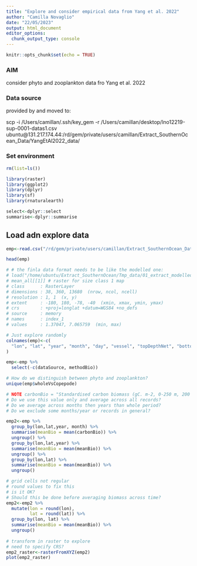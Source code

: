 ```yaml
---
title: "Explore and consider empirical data from Yang et al. 2022"
author: "Camilla Novaglio"
date: "22/05/2023"
output: html_document
editor_options: 
  chunk_output_type: console
---
```


```r
knitr::opts_chunk$set(echo = TRUE)
```

### AIM

consider phyto and zooplankton data fro Yang et al. 2022

### Data source 

provided by and moved to: 

scp -i /Users/camillan/.ssh/key_gem -r /Users/camillan/desktop/lno12219-sup-0001-datas1.csv ubuntu@131.217.174.44:/rd/gem/private/users/camillan/Extract_SouthernOcean_Data/YangEtAl2022_data/

### Set environment 

```r

rm(list=ls())

library(raster) 
library(ggplot2) 
library(dplyr)
library(sf)
library(rnaturalearth)

select<-dplyr::select
summarise<-dplyr::summarise

```

## Load adn explore data  

```r

emp<-read.csv("/rd/gem/private/users/camillan/Extract_SouthernOcean_Data/YangEtAl2022_data/lno12219-sup-0001-datas1.csv")

head(emp)

# # the finla data format needs to be like the modelled one: 
# load("/home/ubuntu/Extract_SouthernOcean/Tmp_data/01_extract_modelled_data_SO_means_narmF.RData")
# mean_all[[1]] # raster for size class 1 map
# class      : RasterLayer 
# dimensions : 38, 360, 13680  (nrow, ncol, ncell)
# resolution : 1, 1  (x, y)
# extent     : -180, 180, -78, -40  (xmin, xmax, ymin, ymax)
# crs        : +proj=longlat +datum=WGS84 +no_defs 
# source     : memory
# names      : index_1 
# values     : 1.37047, 7.065759  (min, max)

# Just explore randomly 
colnames(emp)<-c(
  "lon", "lat", "year", "month", "day", "vessel", "topDepthNet", "bottomDepthNet", "recorType", "originalBio", "unit", "meshSize", "carbonBio", "net", "wholeVsCopepode", "methodBio", "nStations", "MPA", "dataSource" 
)

emp<-emp %>% 
  select(-c(dataSource, methodBio))

# How do we distinguish between phyto and zooplankton? 
unique(emp$wholeVsCopepode)

# NOTE carbonBio = "Standardised carbon biomass (gC. m-2, 0-250 m, 200 ??m mesh)" from original dataset
# Do we use this value only and average across all records?
# Do we average across months then years than whole period? 
# Do we exclude some months/year or records in general? 

emp2<-emp %>% 
  group_by(lon,lat,year, month) %>% 
  summarise(meanBio = mean(carbonBio)) %>% 
  ungroup() %>% 
  group_by(lon,lat,year) %>% 
  summarise(meanBio = mean(meanBio)) %>% 
  ungroup() %>%
  group_by(lon,lat) %>% 
  summarise(meanBio = mean(meanBio)) %>% 
  ungroup()

# grid cells not regular
# round values to fix this
# is it OK? 
# Should this be done before averaging biomass across time? 
emp2<-emp2 %>% 
  mutate(lon = round(lon), 
         lat = round(lat)) %>% 
  group_by(lon, lat) %>% 
  summarise(meanBio = mean(meanBio)) %>% 
  ungroup()
 
# transform in raster to explore
# need to specify CRS? 
emp2_raster<-rasterFromXYZ(emp2) 
plot(emp2_raster)

```

